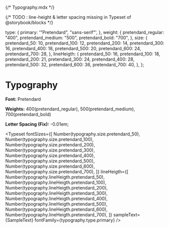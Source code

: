 {/* Typography.mdx */}

{/* TODO : line-height & letter spacing missing in Typeset of @storybook/blocks */}

<Meta title="Typography" />

  type: {
    primary: '"Pretendard", "sans-serif"',
  },
  weight: {
    pretendard_regular: "400",
    pretendard_medium: "500",
    pretendard_bold: "700",
  },
  size: {
    pretendard_50: 10,
    pretendard_100: 12,
    pretendard_200: 14,
    pretendard_300: 16,
    pretendard_400: 18,
    pretendard_500: 20,
    pretendard_600: 24,
    pretendard_700: 28,
  },
  lineHeigth: {
    pretendard_50: 16,
    pretendard_100: 18,
    pretendard_200: 21,
    pretendard_300: 24,
    pretendard_400: 28,
    pretendard_500: 32,
    pretendard_600: 36,
    pretendard_700: 40,
  },
};


# Typography

**Font:** Pretendard

**Weights:** 400(pretendard_regular), 500(pretendard_medium), 700(pretendard_bold)

**Letter Spacing (Fix):** -0.01em;

<Typeset
  fontSizes={[
    Number(typography.size.pretendard_50),
    Number(typography.size.pretendard_100),
    Number(typography.size.pretendard_200),
    Number(typography.size.pretendard_300),
    Number(typography.size.pretendard_400),
    Number(typography.size.pretendard_500),
    Number(typography.size.pretendard_600),
    Number(typography.size.pretendard_700),
  ]}
  lineHeigth={[
    Number(typography.lineHeigth.pretendard_50),
    Number(typography.lineHeigth.pretendard_100),
    Number(typography.lineHeigth.pretendard_200),
    Number(typography.lineHeigth.pretendard_300),
    Number(typography.lineHeigth.pretendard_400),
    Number(typography.lineHeigth.pretendard_500),
    Number(typography.lineHeigth.pretendard_600),
    Number(typography.lineHeigth.pretendard_700),
  ]}
  sampleText={SampleText}
  fontFamily={typography.type.primary}
/>
